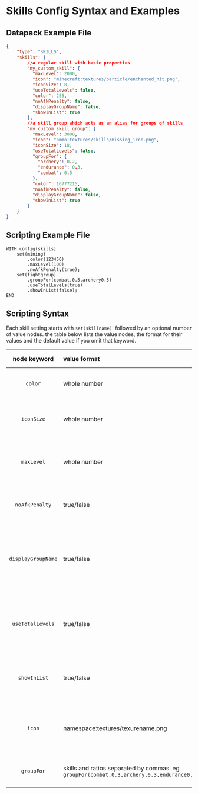 # Skills Config Syntax and Examples

## Datapack Example File
```json
{
    "type": "SKILLS",
    "skills": {
        //a regular skill with basic properties
        "my_custom_skill": {
          "maxLevel": 2000,
          "icon": "minecraft:textures/particle/enchanted_hit.png",
          "iconSize": 8,
          "useTotalLevels": false,
          "color": 255,
          "noAfkPenalty": false,
          "displayGroupName": false,
          "showInList": true
        },
        //a skill group which acts as an alias for groups of skills
        "my_custom_skill_group": {
          "maxLevel": 3000,
          "icon": "pmmo:textures/skills/missing_icon.png",
          "iconSize": 18,
          "useTotalLevels": false,
          "groupFor": {
            "archery": 0.2,
            "endurance": 0.3,
            "combat": 0.5
          },
          "color": 16777215,
          "noAfkPenalty": false,
          "displayGroupName": false,
          "showInList": true
        }
    }
}
```

## Scripting Example File
```
WITH config(skills)
    set(mining)
        .color(123456)
        .maxLevel(100)
        .noAfkPenalty(true);
    set(fightgroup)
        .groupFor(combat,0.5,archery0.5)
        .useTotalLevels(true)
        .showInList(false);
END
```

## Scripting Syntax
Each skill setting starts with `set(skillname)`' followed by an optional number of value nodes.  the table below lists the value nodes, the format for their values and the default value if you omit that keyword.

|    node keyword    | value format                                                                              | default value                                | What it does                                                                         |
|:------------------:|:------------------------------------------------------------------------------------------|:---------------------------------------------|:-------------------------------------------------------------------------------------|
|      `color`       | whole number                                                                              | `16777215`                                   | Sets the skill's display color                                                       |
|     `iconSize`     | whole number                                                                              | `18`                                         | Lets pmmo know the size of the raw image scaling                                     |
|     `maxLevel`     | whole number                                                                              | same as server config max level              | The max level for this skill independent of the global max level                     |
|   `noAfkPenalty`   | true/false                                                                                | `false`                                      | If true this skill will never be affected by anti-cheese                             |
| `displayGroupName` | true/false                                                                                | `false`                                      | Should the group name show on tooltips, if false each member skill will show instead |
|  `useTotalLevels`  | true/false                                                                                | `false`                                      | Should this skill be a sum of its group members when checking skill levels           |
|    `showInList`    | true/false                                                                                | `true`                                       | Should this skill appear in the skill list on the user's screeen                     |
|       `icon`       | namespace:textures/texurename.png                                                         | `minecraft:textures/skills/missing_icon.png` | the location of your desired texture from vanilla or a resource pack                 |
|     `groupFor`     | skills and ratios separated by commas. eg `groupFor(combat,0.3,archery,0.3,endurance0.4)` | none.                                        | If populated, defines this skill as a "skill group"                                  |